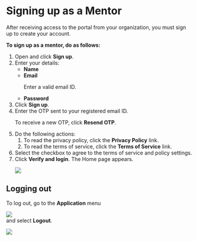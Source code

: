 
# Signing up as a Mentor

After receiving access to the portal from your organization, you must sign up to create your account.

**To sign up as a mentor, do as follows:**

<ol>
<li>Open <PartialExample mentored /> and click <b>Sign up</b>.</li>
<li>Enter your details:
    <ul>
    <li><b>Name</b></li>
    <li><b>Email</b>
    <p>
        <Admonition type="note">
        <p>Enter a valid email ID.</p>
        </Admonition>
    </p>
    </li>
    <li><b>Password</b></li>
    </ul>
</li>
<li>Click <b>Sign up</b>.</li>
<li>Enter the OTP sent to your registered email ID.
<p>
    <Admonition type="tip">   
    <p>To receive a new OTP, click <b>Resend OTP</b>.</p>
    </Admonition>
</p> 
</li>
<li>Do the following actions:
    <ol>
    <li>To read the privacy policy, click the <b>Privacy Policy</b> link.</li>
    <li>To read the terms of service, click the <b>Terms of Service</b> link.</li>
    </ol>
</li>
<li>Select the checkbox to agree to the terms of service and policy settings.</li>
<li>Click <b>Verify and login</b>. The Home page appears.
<p>
    <img src={PortalHomeMentor} />
</p>
</li>
</ol>

## Logging out

<p>To log out, go to the <b>Application</b> menu <div class="inlineImg"><img src={BurgerMenu}/></div> and select <b>Logout</b>.</p>
<p>
    <img src={PortalApplicationMenu} />
</p>